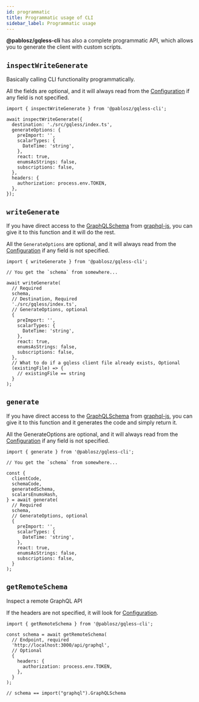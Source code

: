 ```yaml
---
id: programmatic
title: Programmatic usage of CLI
sidebar_label: Programmatic usage
---
```


**@pablosz/gqless-cli** has also a complete programmatic API, which allows you to generate the client with custom scripts.

## `inspectWriteGenerate`

Basically calling CLI functionality programmatically.

All the fields are optional, and it will always read from the [Configuration](/cli/config) if any field is not specified.

```tsx
import { inspectWriteGenerate } from '@pablosz/gqless-cli';

await inspectWriteGenerate({
  destination: './src/gqless/index.ts',
  generateOptions: {
    preImport: '',
    scalarTypes: {
      DateTime: 'string',
    },
    react: true,
    enumsAsStrings: false,
    subscriptions: false,
  },
  headers: {
    authorization: process.env.TOKEN,
  },
});
```

## `writeGenerate`

If you have direct access to the [GraphQLSchema](https://graphql.org/graphql-js/type/#graphqlschema) from [graphql-js](https://github.com/graphql/graphql-js), you can give it to this function and it will do the rest.

All the `GenerateOptions` are optional, and it will always read from the [Configuration](/cli/config) if any field is not specified.

```tsx
import { writeGenerate } from '@pablosz/gqless-cli';

// You get the `schema` from somewhere...

await writeGenerate(
  // Required
  schema,
  // Destination, Required
  './src/gqless/index.ts',
  // GenerateOptions, optional
  {
    preImport: '',
    scalarTypes: {
      DateTime: 'string',
    },
    react: true,
    enumsAsStrings: false,
    subscriptions: false,
  },
  // What to do if a gqless client file already exists, Optional
  (existingFile) => {
    // existingFile == string
  }
);
```

## `generate`

If you have direct access to the [GraphQLSchema](https://graphql.org/graphql-js/type/#graphqlschema) from [graphql-js](https://github.com/graphql/graphql-js), you can give it to this function and it generates the code and simply return it.

All the GenerateOptions are optional, and it will always read from the [Configuration](/cli/config) if any field is not specified.

```tsx
import { generate } from '@pablosz/gqless-cli';

// You get the `schema` from somewhere...

const {
  clientCode,
  schemaCode,
  generatedSchema,
  scalarsEnumsHash,
} = await generate(
  // Required
  schema,
  // GenerateOptions, optional
  {
    preImport: '',
    scalarTypes: {
      DateTime: 'string',
    },
    react: true,
    enumsAsStrings: false,
    subscriptions: false,
  }
);
```

## `getRemoteSchema`

Inspect a remote GraphQL API

If the headers are not specified, it will look for [Configuration](/cli/config).

```tsx
import { getRemoteSchema } from '@pablosz/gqless-cli';

const schema = await getRemoteSchema(
  // Endpoint, required
  'http://localhost:3000/api/graphql',
  // Optional
  {
    headers: {
      authorization: process.env.TOKEN,
    },
  }
);

// schema == import("graphql").GraphQLSchema
```
